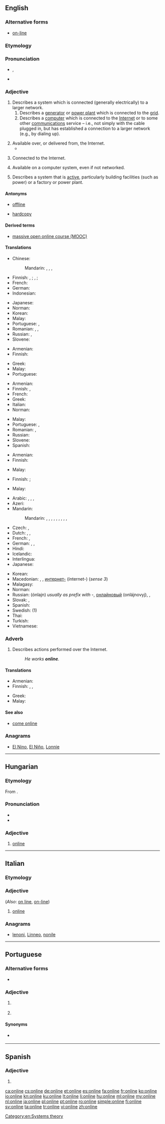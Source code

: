 {{also|on line}}
==English==
{{wikipedia}}

===Alternative forms===
* [[on-line]]

===Etymology===
{{compound|on|line|lang=en}}

===Pronunciation===
* {{enPR|ŏn'līn"}}, {{IPA|/ˈɒnˌlaɪn/|lang=en}}
* {{audio|En-us-online.ogg|Audio (US)|lang=en}}

===Adjective===
{{en-adj}}

# Describes a system which is connected (generally electrically) to a larger network.
## Describes a [[generator]] or [[power plant]] which is connected to the [[grid]].
## Describes a [[computer]] which is connected to the [[Internet]] or to some other [[communications]] service – i.e., not simply with the cable plugged in, but has established a connection to a larger network (e.g., by dialing up).
##: {{usex|Is this modem '''online'''?|lang=en}}
# Available over, or delivered from, the Internet.
#* {{quote-magazine|title=No hiding place
|date=2013-05-25|volume=407|issue=8837|page=74|magazine={{w|The Economist}}
|url=http://www.economist.com/news/science-and-technology/21578357-plan-assess-peoples-personal-characteristics-their-twitter-streams-no
|passage=In America alone, people spent $170 billion on “direct marketing”—junk mail of both the physical and electronic varieties—last year. Yet of those who received unsolicited adverts through the post, only 3% bought anything as a result. If the bumf arrived electronically, the take-up rate was 0.1%. And for '''online''' adverts the “conversion” into sales was a minuscule 0.01%.}}
#: {{usex|I prefer to read the '''online''' newspapers.|lang=en}}
# Connected to the Internet.
#: {{usex|I'll be '''online''' tonight, so I'll be able to reply to your email.|lang=en}}
# Available on a computer system, even if not networked.
#: {{usex|Press the F1 key to access the '''online''' help.|lang=en}}
#: {{usex|The program comes with an '''online''' manual.|lang=en}}
# Describes a system that is [[active]], particularly building facilities (such as power) or a factory or power plant.
#: {{usex|The power is '''online'''.|lang=en}}
#: {{usex|Once this factory comes '''online,''' it will double car production in our country!|lang=en}}

====Antonyms====
* {{sense|connected to larger network}} [[offline]]
* {{sense|available on a computer system}} [[hardcopy]]

====Derived terms====
* [[MOOC|massive open online course (MOOC)]]

====Translations====
{{trans-top|connected to a network}}
* Chinese:
*: Mandarin: {{t+|cmn|網上|sc=Hani}}, {{t+|cmn|网上|tr=wǎngshàng|sc=Hani}}, {{t+|cmn|線上|sc=Hani}}, {{t+|cmn|线上|tr=xiànshàng|sc=Hani}}
* Finnish: {{t+|fi|verkko|alt=verkossa}}, {{t+|fi|online}} {{qualifier|computer}}; {{t+|fi|seinä|alt=seinässä}} {{qualifier|small electric appliance}}‚ {{t+|fi|verkko|alt=verkossa}} {{qualifier|electric machinery}}; {{t|fi|kytketty|alt=kytkettynä}} {{qualifier|coupled, generally}}
* French: {{t+|fr|en ligne}}
* German: {{t+|de|online}}
* Indonesian: {{t+|id|daring}}
{{trans-mid}}
* Japanese: {{t+|ja|オンライン|tr=onrain|sc=Jpan}}
* Norman: {{t|nrf|brantchi}}
* Korean: {{t+|ko|온라인|tr=onnain|sc=Kore}}
* Malay: {{t|ms|dalam talian}}
* Portuguese: {{t|pt|online}}, {{t|pt|em linha}}
* Romanian: {{t|ro|în linie}}, {{t|ro|online}}, {{t|ro|rețelizat}}
* Russian: {{t+|ru|онла́йн|m}} {{qualifier|noun}}, {{t+|ru|онла́йновый}}
* Slovene: {{t|sl|v omrežju}}
{{trans-bottom}}

{{trans-top|available over the Internet}}
* Armenian: {{t|hy|առցանց|sc=Armn}}
* Finnish: {{t+|fi|verkko|alt=verkko-}}
{{trans-mid}}
* Greek: {{t|el|σε απευθείας σύνδεση}}
* Malay: {{t|ms|dalam talian}}
* Portuguese: {{t|pt|online}}
{{trans-bottom}}

{{trans-top|connected to the Internet}}
* Armenian: {{t|hy|առցանց|sc=Armn}}
* Finnish: {{t|fi|verkossa}}, {{t|fi|netissä}}
* French: {{t+|fr|en ligne}}
* Greek: {{t|el|σε απευθείας σύνδεση}}
* Italian: {{t+|it|on-line}}
* Norman: {{t|nrf|brantchi}}
{{trans-mid}}
* Malay: {{t|ms|dalam talian}}
* Portuguese: {{t|pt|online}}, {{t|pt|em linha}}
* Romanian: {{t|ro|online}}, {{t|ro|în internet}}
* Russian: {{t|ru|в сети}}
* Slovene: {{t|sl|dosegljiv}}
* Spanish: {{t+|es|en línea}}
{{trans-bottom}}

{{trans-top|available on a computer system}}
* Armenian: {{t|hy|առցանց|sc=Armn}}
* Finnish: {{t+|fi|online}}
{{trans-mid}}
* Malay: {{t|ms|dalam talian}}
{{trans-bottom}}

{{trans-top|of a system that is active}}
* Finnish: {{t+|fi|päällä}} {{qualifier|power}}; {{t|fi|toiminnassa}} {{qualifier|factory etc.}}
{{trans-mid}}
* Malay: {{t|ms|dalam talian}}
{{trans-bottom}}

{{checktrans-top}}
* Arabic: {{t-check|ar|مُتَّصِل}},  {{t-check|ar|مُتَوَاجِد}},  {{t-check|ar|عَلَى الْإِنْتَرْنَت}},  {{t-check|ar|أُونْلَايْن|tr=ʾonlayn}}
* Azeri: {{t-check|az|onlayn}}
* Mandarin:
*: Mandarin: {{t-check|cmn|在線|sc=Hani}}, {{t+check|cmn|在线|tr=zàixiàn|sc=Hani}}, {{t-check|cmn|上網|sc=Hani}}, {{t+check|cmn|上网|tr=shàngwǎng|sc=Hani}}, {{t-check|cmn|聯機|sc=Hani}}, {{t-check|cmn|联机|tr=liánjī|sc=Hani}}, {{t+check|cmn|線上|sc=Hani}}, {{t-check|cmn|线上|tr=xiànshàng|sc=Hani}}, {{t+check|cmn|網上|sc=Hani}}, {{t-check|cmn|网上|tr=wǎngshàng|sc=Hani}}
* Czech: {{t-check|cs|online}}, {{t-check|cs|připojený}}
* Dutch: {{t+check|nl|online}}, {{t+check|nl|aangesloten}}, {{t+check|nl|verbonden}}
* French: {{t+check|fr|en ligne}},  {{t+check|fr|online}}
* German: {{t+check|de|eingeschaltet}}, {{t+check|de|verbunden}}, {{t+check|de|online}}
* Hindi: {{t-check|hi|ऑनलाइन|tr=ŏnlā'in}}
* Icelandic: {{t-check|is|tengdur|m}}
* Interlingua: {{t-check|ia|in linea}}
* Japanese: {{t+check|ja|オンライン|tr=onrain}}
{{trans-mid}}
* Korean: {{t+check|ko|온라인|tr=onlain|sc=Hang}}
* Macedonian: {{t-check|mk|на линија|tr=na línija}}, {{t-check|mk|вклучен|tr=vklúčen}}, [[интернет]][[-]] (ínternet-) (''sense 3'')
* Malagasy: {{t-check|mg|an-tserasera}}
* Norman: {{t-check|nrf|en lîngne}} {{qualifier|Jersey}}
* Russian: {{t+check|ru|онлайн}} (ónlajn)  ''usually as prefix with -'', [[онлайновый]] (onlájnovyj),  {{t-check|ru|в сети́}},  {{t-check|ru|в интерне́те}}
* Slovak: {{t-check|sk|online}}, {{t-check|sk|pripojený|m}}
* Spanish: {{t+check|es|en línea}}
* Swedish: {{t-check|sv|uppkopplad}} (1)
* Thai: {{t-check|th|ออนไลน์|tr=on-lai}}
* Turkish: {{t+check|tr|çevrimiçi}}
* Vietnamese: {{t+check|vi|trực tuyến}}
{{trans-bottom}}

===Adverb===
{{en-adv}}

# Describes actions performed over the Internet.
#: ''He works '''online'''.''

====Translations====
{{trans-top|performed over Internet}}
* Armenian: {{t|hy|առցանց|sc=Armn}}
* Finnish: {{t+|fi|verkko|alt=verkossa}}, {{t+|fi|verkko|alt=verkko-}}, {{t+|fi|online|alt=online-}}
{{trans-mid}}
* Greek: {{t|el|ονλαιν}}
* Malay: {{t|ms|dalam talian}}
{{trans-bottom}}

====See also====
* [[come online]]

===Anagrams===
* [[El Nino#English|El Nino]], [[El Niño#English|El Niño]], [[Lonnie#English|Lonnie]]

[[Category:en:Systems theory]]

----

==Hungarian==

===Etymology===
From {{etyl|en|hu}} {{term|online|lang=en}}.

===Pronunciation===
* {{IPA|/ˈonlaːjn/|lang=hu}}
* {{hyphenation|on|line|lang=hu}}

===Adjective===
{{hu-adj|-}}

# [[online#English|online]]

----

==Italian==

===Etymology===
{{etyl|en|it}}

===Adjective===
{{head|it|adjective|invariable}} (''Also'': [[on line]], [[on-line]])

# [[#English|online]]

===Anagrams===
* [[lenoni#Italian|lenoni]], [[Linneo#Italian|Linneo]], [[nonile#Italian|nonile]]

----

==Portuguese==

===Alternative forms===
* {{l|pt|on-line}}

===Adjective===
{{pt-adj|pl=online}}

# {{l|en|online}} {{gloss|connected to the Internet}}
#: {{usex|O computador está '''online'''.|t=The computer is '''online'''.|lang=pt}}
# {{l|en|online}} {{gloss|which takes place over the Internet}}
#: {{usex|Comunicação '''online'''.|t='''Online''' communication.|lang=pt}}

====Synonyms====
* {{sense|taking place over the Internet}} {{l|pt|eletrónico}}
----
==Spanish==

===Adjective===
{{es-adj|pl=online}}

# {{l|es|online}}

[[ca:online]]
[[cs:online]]
[[de:online]]
[[et:online]]
[[es:online]]
[[fa:online]]
[[fr:online]]
[[ko:online]]
[[io:online]]
[[kn:online]]
[[ku:online]]
[[lt:online]]
[[li:online]]
[[hu:online]]
[[ml:online]]
[[my:online]]
[[nl:online]]
[[ja:online]]
[[pl:online]]
[[pt:online]]
[[ro:online]]
[[simple:online]]
[[fi:online]]
[[sv:online]]
[[ta:online]]
[[tr:online]]
[[vi:online]]
[[zh:online]]